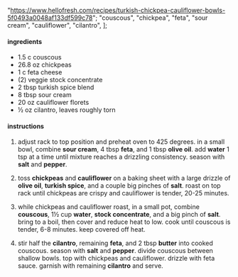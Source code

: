   "https://www.hellofresh.com/recipes/turkish-chickpea-cauliflower-bowls-5f0493a0048af133df599c78";
  "couscous",
  "chickpea",
  "feta",
  "sour cream",
  "cauliflower",
  "cilantro",
];

#### ingredients

- 1.5 c couscous
- 26.8 oz chickpeas
- 1 c feta cheese
- (2) veggie stock concentrate
- 2 tbsp turkish spice blend
- 8 tbsp sour cream
- 20 oz cauliflower florets
- ½ oz cilantro, leaves roughly torn

#### instructions

1. adjust rack to top position and preheat oven to 425 degrees. in a small bowl, combine **sour cream**, 4 tbsp **feta**, and 1 tbsp **olive oil**. add **water** 1 tsp at a time until mixture reaches a drizzling consistency. season with **salt** and **pepper**.

2. toss **chickpeas** and **cauliflower** on a baking sheet with a large drizzle of **olive oil**, **turkish spice**, and a couple big pinches of **salt**. roast on top rack until chickpeas are crispy and cauliflower is tender, 20-25 minutes.

3. while chickpeas and cauliflower roast, in a small pot, combine **couscous**, 1½ cup **water**, **stock concentrate**, and a big pinch of **salt**. bring to a boil, then cover and reduce heat to low. cook until couscous is tender, 6-8 minutes. keep covered off heat.

4. stir half the **cilantro**, remaining **feta**, and 2 tbsp **butter** into cooked couscous. season with **salt** and **pepper**. divide couscous between shallow bowls. top with chickpeas and cauliflower. drizzle with feta sauce. garnish with remaining **cilantro** and serve.
